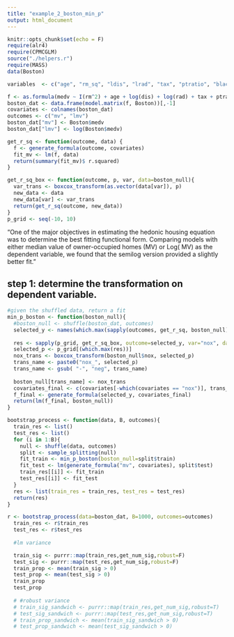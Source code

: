 ```yaml
---
title: "example_2_boston_min_p"
output: html_document
---
```


```r
knitr::opts_chunk$set(echo = F)
require(alr4)
require(CPMCGLM)
source("./helpers.r")
require(MASS)
data(Boston)
```

```r
variables  <- c("age", "rm_sq", "ldis", "lrad", "tax", "ptratio", "black", "lstat", "crim", "zn", "indus", "chas", "nox", "medv")

f <- as.formula(medv ~ I(rm^2) + age + log(dis) + log(rad) + tax + ptratio + I((black -0.63)^2) + lstat + crim + zn + indus + chas +nox)
boston_dat <- data.frame(model.matrix(f, Boston))[,-1]
covariates <- colnames(boston_dat)
outcomes <- c("mv", "lmv")
boston_dat["mv"] <- Boston$medv
boston_dat["lmv"] <- log(Boston$medv)

```

```r
get_r_sq <- function(outcome, data) {
  f <- generate_formula(outcome, covariates)
  fit_mv <- lm(f, data)
  return(summary(fit_mv)$ r.squared)  
}

get_r_sq_box <- function(outcome, p, var, data=boston_null){
  var_trans <- boxcox_transform(as.vector(data[var]), p)
  new_data <- data
  new_data[var] <- var_trans
  return(get_r_sq(outcome, new_data))
}
p_grid <- seq(-10, 10)

```


"One of the major objectives in estimating the hedonic housing equation was to determine the best fitting functional form. Comparing models with either median value of owner-occupied homes (MV) or Log( MV) as the dependent variable, we found that the semilog version provided a slightly better fit."

## step 1: determine the transformation on dependent variable. 
```r
#given the shuffled data, return a fit
min_p_boston <- function(boston_null){
  #boston_null <- shuffle(boston_dat, outcomes)
  selected_y <- names(which.max(sapply(outcomes, get_r_sq, boston_null)))
  
  res <- sapply(p_grid, get_r_sq_box, outcome=selected_y, var="nox", data = boston_null)
  selected_p <- p_grid[(which.max(res))]
  nox_trans <- boxcox_transform(boston_null$nox, selected_p)
  trans_name <- paste0("nox_", selected_p)
  trans_name <- gsub( "-", "neg", trans_name)
  
  boston_null[trans_name] <- nox_trans
  covariates_final <- c(covariates[-which(covariates == "nox")], trans_name)
  f_final <- generate_formula(selected_y, covariates_final)
  return(lm(f_final, boston_null))
}
```

```r
bootstrap_process <- function(data, B, outcomes){
  train_res <- list()
  test_res <- list()
  for (i in 1:B){
    null <- shuffle(data, outcomes)
    split <- sample_splitting(null)
    fit_train <- min_p_boston(boston_null=split$train)
    fit_test <- lm(generate_formula("mv", covariates), split$test)
    train_res[[i]] <- fit_train
    test_res[[i]] <- fit_test
  }
  res <- list(train_res = train_res, test_res = test_res)
  return(res)
}
```


```r
r <- bootstrap_process(data=boston_dat, B=1000, outcomes=outcomes)
  train_res <- r$train_res
  test_res <- r$test_res
  
  #lm variance

  train_sig <- purrr::map(train_res,get_num_sig,robust=F)
  test_sig <- purrr::map(test_res,get_num_sig,robust=F)
  train_prop <- mean(train_sig > 0)
  test_prop <- mean(test_sig > 0)
  train_prop
  test_prop
  
  # #robust variance
  # train_sig_sandwich <- purrr::map(train_res,get_num_sig,robust=T)
  # test_sig_sandwich <- purrr::map(test_res,get_num_sig,robust=T)
  # train_prop_sandwich <- mean(train_sig_sandwich > 0)
  # test_prop_sandwich <- mean(test_sig_sandwich > 0)
```